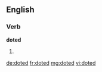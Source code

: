 ==English==

===Verb===
'''doted'''

# {{past of|dote}}

[[de:doted]]
[[fr:doted]]
[[mg:doted]]
[[vi:doted]]